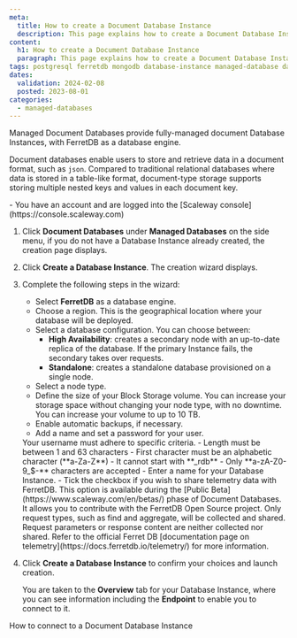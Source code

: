```yaml
---
meta:
  title: How to create a Document Database Instance
  description: This page explains how to create a Document Database Instance
content:
  h1: How to create a Document Database Instance
  paragraph: This page explains how to create a Document Database Instance
tags: postgresql ferretdb mongodb database-instance managed-database database
dates:
  validation: 2024-02-08
  posted: 2023-08-01
categories:
  - managed-databases
---
```


Managed Document Databases provide fully-managed document Database Instances, with FerretDB as a database engine.

Document databases enable users to store and retrieve data in a document format, such as `json`. Compared to traditional relational databases where data is stored in a table-like format, document-type storage supports storing multiple nested keys and values in each document key.

<Macro id="requirements" />

<Message type="requirement">
  - You have an account and are logged into the [Scaleway console](https://console.scaleway.com)
</Message>

1. Click **Document Databases** under **Managed Databases** on the side menu, if you do not have a Database Instance already created, the creation page displays.
2. Click **Create a Database Instance**. The creation wizard displays.
3. Complete the following steps in the wizard:
    - Select **FerretDB** as a database engine.
    - Choose a region. This is the geographical location where your database will be deployed.
    - Select a database configuration. You can choose between:
        - **High Availability**: creates a secondary node with an up-to-date replica of the database. If the primary Instance fails, the secondary takes over requests.
        - **Standalone**: creates a standalone database provisioned on a single node.
    - Select a node type.
    - Define the size of your Block Storage volume. You can increase your storage space without changing your node type, with no downtime. You can increase your volume to up to 10 TB.
    - Enable automatic backups, if necessary.
    - Add a name and set a password for your user.
    <Message type="important">
    Your username must adhere to specific criteria.
      - Length must be between 1 and 63 characters
      - First character must be an alphabetic character (**a-Za-Z**)
      - It cannot start with **_rdb**
      - Only **a-zA-Z0-9_$-** characters are accepted
    </Message>
    - Enter a name for your Database Instance.
    - Tick the checkbox if you wish to share telemetry data with FerretDB.
    <Message type="important">
      This option is available during the [Public Beta](https://www.scaleway.com/en/betas/) phase of Document Databases. It allows you to contribute with the FerretDB Open Source project. Only request types, such as find and aggregate, will be collected and shared. Request parameters or response content are neither collected nor shared. Refer to the official Ferret DB [documentation page on telemetry](https://docs.ferretdb.io/telemetry/) for more information.
    </Message>
4. Click **Create a Database Instance** to confirm your choices and launch creation.

    You are taken to the **Overview** tab for your Database Instance, where you can see information including the **Endpoint** to enable you to connect to it.

<Navigation title="See also">
  <NextButton to="/managed-databases/document-database/how-to/connect-database-instance">How to connect to a Document Database Instance</NextButton>
</Navigation>
